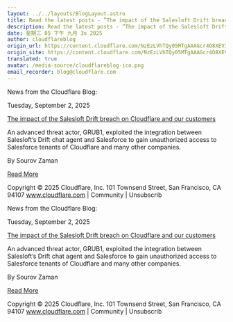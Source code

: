 ```yaml
---
layout: ../../layouts/BlogLayout.astro
title: Read the latest posts - ”The impact of the Salesloft Drift breach on Cloudflare and our customers”
description: Read the latest posts - ”The impact of the Salesloft Drift breach on Cloudflare and our customers”
date: 星期三 05 下午 九月 3o 2025
author: cloudflareblog
origin_url: https://content.cloudflare.com/NzEzLVhTQy05MTgAAAGcr4O8XEV3z0DPcjFqBdSCTRASwKxezrIGulYufdx9d_wxBLlLM_7pZrguJKgS0CMgRrLn65Y=
origin_site: https://content.cloudflare.com/NzEzLVhTQy05MTgAAAGcr4O8XEV3z0DPcjFqBdSCTRASwKxezrIGulYufdx9d_wxBLlLM_7pZrguJKgS0CMgRrLn65Y=
translated: true
avatar: /media-source/cloudflareblog-ico.png
email_recorder: blog@cloudflare.com
---
```



<Reference client:only="react" title="Read the latest posts - ”The impact of the Salesloft Drift breach on Cloudflare and our customers”" url="https://content.cloudflare.com/NzEzLVhTQy05MTgAAAGcr4O8XEV3z0DPcjFqBdSCTRASwKxezrIGulYufdx9d_wxBLlLM_7pZrguJKgS0CMgRrLn65Y=" />

<Detail client:only="react">
	News from the Cloudflare Blog:

Tuesday, September 2, 2025

[The impact of the Salesloft Drift breach on Cloudflare and our customers](https://content.cloudflare.com/NzEzLVhTQy05MTgAAAGcr4O8XEV3z0DPcjFqBdSCTRASwKxezrIGulYufdx9d_wxBLlLM_7pZrguJKgS0CMgRrLn65Y=)

An advanced threat actor, GRUB1, exploited the integration between Salesloft’s Drift chat agent and Salesforce to gain unauthorized access to Salesforce tenants of Cloudflare and many other companies.

By Sourov Zaman

[Read More](https://content.cloudflare.com/NzEzLVhTQy05MTgAAAGcr4O8XEV3z0DPcjFqBdSCTRASwKxezrIGulYufdx9d_wxBLlLM_7pZrguJKgS0CMgRrLn65Y=)

Copyright © 2025 Cloudflare, Inc. 101 Townsend Street, San Francisco, CA 94107 www.cloudflare.com | Community | Unsubscrib
</Detail>

News from the Cloudflare Blog:

Tuesday, September 2, 2025

[The impact of the Salesloft Drift breach on Cloudflare and our customers](https://content.cloudflare.com/NzEzLVhTQy05MTgAAAGcr4O8XEV3z0DPcjFqBdSCTRASwKxezrIGulYufdx9d_wxBLlLM_7pZrguJKgS0CMgRrLn65Y=)

An advanced threat actor, GRUB1, exploited the integration between Salesloft’s Drift chat agent and Salesforce to gain unauthorized access to Salesforce tenants of Cloudflare and many other companies.

By Sourov Zaman

[Read More](https://content.cloudflare.com/NzEzLVhTQy05MTgAAAGcr4O8XEV3z0DPcjFqBdSCTRASwKxezrIGulYufdx9d_wxBLlLM_7pZrguJKgS0CMgRrLn65Y=)

Copyright © 2025 Cloudflare, Inc. 101 Townsend Street, San Francisco, CA 94107 www.cloudflare.com | Community | Unsubscrib


